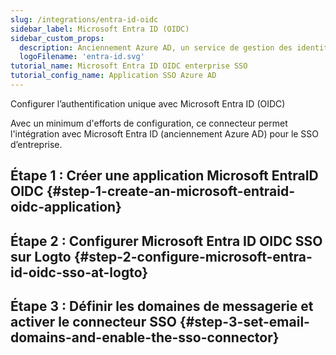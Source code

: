 ```yaml
---
slug: /integrations/entra-id-oidc
sidebar_label: Microsoft Entra ID (OIDC)
sidebar_custom_props:
  description: Anciennement Azure AD, un service de gestion des identités basé sur le cloud complet.
  logoFilename: 'entra-id.svg'
tutorial_name: Microsoft Entra ID OIDC enterprise SSO
tutorial_config_name: Application SSO Azure AD
---
```




Configurer l’authentification unique avec Microsoft Entra ID (OIDC)

Avec un minimum d'efforts de configuration, ce connecteur permet l'intégration avec Microsoft Entra ID (anciennement Azure AD) pour le SSO d’entreprise.

<GuideTip />

## Étape 1 : Créer une application Microsoft EntraID OIDC \{#step-1-create-an-microsoft-entraid-oidc-application}

<Step1 />

## Étape 2 : Configurer Microsoft Entra ID OIDC SSO sur Logto \{#step-2-configure-microsoft-entra-id-oidc-sso-at-logto}

<Step2 />

## Étape 3 : Définir les domaines de messagerie et activer le connecteur SSO \{#step-3-set-email-domains-and-enable-the-sso-connector}

<Step3 />
